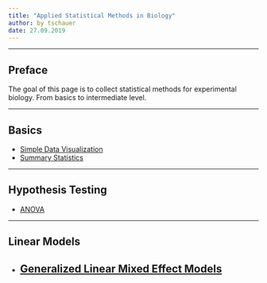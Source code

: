 ```yaml
---
title: "Applied Statistical Methods in Biology"
author: by tschauer
date: 27.09.2019
---
```

    

---

## Preface

The goal of this page is to collect statistical methods for experimental biology. From basics to intermediate level. 

---

## Basics

- [Simple Data Visualization](rmd_SimpleDataViz.html)
- [Summary Statistics](rmd_SumStats.html)

---

## Hypothesis Testing

- [ANOVA](rmd_Anova.html)

---

## Linear Models

- [Generalized Linear Mixed Effect Models](rmd_GenMixEffMod.html)
---